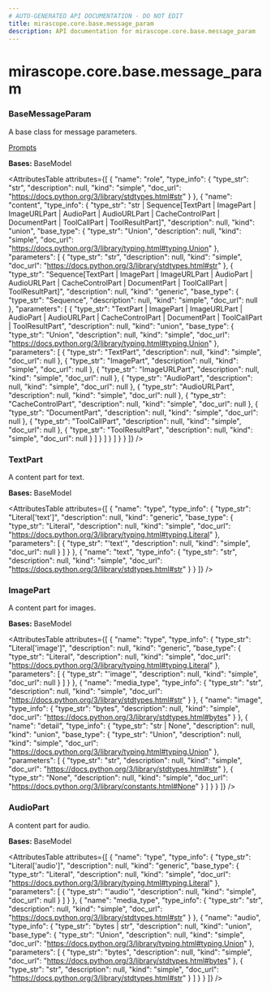 ```yaml
---
# AUTO-GENERATED API DOCUMENTATION - DO NOT EDIT
title: mirascope.core.base.message_param
description: API documentation for mirascope.core.base.message_param
---
```


# mirascope.core.base.message_param

### <ApiType type="Class" module="mirascope.core.base.message_param" path="core/base/message_param" symbolName="BaseMessageParam" /> BaseMessageParam

A base class for message parameters.

<Info title="Usage">

[Prompts](/docs/mirascope/learn/prompts#prompt-templates-messages)

</Info>

**Bases:** BaseModel

<AttributesTable
  attributes={[
  {
    "name": "role",
    "type_info": {
      "type_str": "str",
      "description": null,
      "kind": "simple",
      "doc_url": "https://docs.python.org/3/library/stdtypes.html#str"
    }
  },
  {
    "name": "content",
    "type_info": {
      "type_str": "str | Sequence[TextPart | ImagePart | ImageURLPart | AudioPart | AudioURLPart | CacheControlPart | DocumentPart | ToolCallPart | ToolResultPart]",
      "description": null,
      "kind": "union",
      "base_type": {
        "type_str": "Union",
        "description": null,
        "kind": "simple",
        "doc_url": "https://docs.python.org/3/library/typing.html#typing.Union"
      },
      "parameters": [
        {
          "type_str": "str",
          "description": null,
          "kind": "simple",
          "doc_url": "https://docs.python.org/3/library/stdtypes.html#str"
        },
        {
          "type_str": "Sequence[TextPart | ImagePart | ImageURLPart | AudioPart | AudioURLPart | CacheControlPart | DocumentPart | ToolCallPart | ToolResultPart]",
          "description": null,
          "kind": "generic",
          "base_type": {
            "type_str": "Sequence",
            "description": null,
            "kind": "simple",
            "doc_url": null
          },
          "parameters": [
            {
              "type_str": "TextPart | ImagePart | ImageURLPart | AudioPart | AudioURLPart | CacheControlPart | DocumentPart | ToolCallPart | ToolResultPart",
              "description": null,
              "kind": "union",
              "base_type": {
                "type_str": "Union",
                "description": null,
                "kind": "simple",
                "doc_url": "https://docs.python.org/3/library/typing.html#typing.Union"
              },
              "parameters": [
                {
                  "type_str": "TextPart",
                  "description": null,
                  "kind": "simple",
                  "doc_url": null
                },
                {
                  "type_str": "ImagePart",
                  "description": null,
                  "kind": "simple",
                  "doc_url": null
                },
                {
                  "type_str": "ImageURLPart",
                  "description": null,
                  "kind": "simple",
                  "doc_url": null
                },
                {
                  "type_str": "AudioPart",
                  "description": null,
                  "kind": "simple",
                  "doc_url": null
                },
                {
                  "type_str": "AudioURLPart",
                  "description": null,
                  "kind": "simple",
                  "doc_url": null
                },
                {
                  "type_str": "CacheControlPart",
                  "description": null,
                  "kind": "simple",
                  "doc_url": null
                },
                {
                  "type_str": "DocumentPart",
                  "description": null,
                  "kind": "simple",
                  "doc_url": null
                },
                {
                  "type_str": "ToolCallPart",
                  "description": null,
                  "kind": "simple",
                  "doc_url": null
                },
                {
                  "type_str": "ToolResultPart",
                  "description": null,
                  "kind": "simple",
                  "doc_url": null
                }
              ]
            }
          ]
        }
      ]
    }
  }
]}
/>


### <ApiType type="Class" module="mirascope.core.base.message_param" path="core/base/message_param" symbolName="TextPart" /> TextPart

A content part for text.

**Bases:** BaseModel

<AttributesTable
  attributes={[
  {
    "name": "type",
    "type_info": {
      "type_str": "Literal['text']",
      "description": null,
      "kind": "generic",
      "base_type": {
        "type_str": "Literal",
        "description": null,
        "kind": "simple",
        "doc_url": "https://docs.python.org/3/library/typing.html#typing.Literal"
      },
      "parameters": [
        {
          "type_str": "'text'",
          "description": null,
          "kind": "simple",
          "doc_url": null
        }
      ]
    }
  },
  {
    "name": "text",
    "type_info": {
      "type_str": "str",
      "description": null,
      "kind": "simple",
      "doc_url": "https://docs.python.org/3/library/stdtypes.html#str"
    }
  }
]}
/>


### <ApiType type="Class" module="mirascope.core.base.message_param" path="core/base/message_param" symbolName="ImagePart" /> ImagePart

A content part for images.

**Bases:** BaseModel

<AttributesTable
  attributes={[
  {
    "name": "type",
    "type_info": {
      "type_str": "Literal['image']",
      "description": null,
      "kind": "generic",
      "base_type": {
        "type_str": "Literal",
        "description": null,
        "kind": "simple",
        "doc_url": "https://docs.python.org/3/library/typing.html#typing.Literal"
      },
      "parameters": [
        {
          "type_str": "'image'",
          "description": null,
          "kind": "simple",
          "doc_url": null
        }
      ]
    }
  },
  {
    "name": "media_type",
    "type_info": {
      "type_str": "str",
      "description": null,
      "kind": "simple",
      "doc_url": "https://docs.python.org/3/library/stdtypes.html#str"
    }
  },
  {
    "name": "image",
    "type_info": {
      "type_str": "bytes",
      "description": null,
      "kind": "simple",
      "doc_url": "https://docs.python.org/3/library/stdtypes.html#bytes"
    }
  },
  {
    "name": "detail",
    "type_info": {
      "type_str": "str | None",
      "description": null,
      "kind": "union",
      "base_type": {
        "type_str": "Union",
        "description": null,
        "kind": "simple",
        "doc_url": "https://docs.python.org/3/library/typing.html#typing.Union"
      },
      "parameters": [
        {
          "type_str": "str",
          "description": null,
          "kind": "simple",
          "doc_url": "https://docs.python.org/3/library/stdtypes.html#str"
        },
        {
          "type_str": "None",
          "description": null,
          "kind": "simple",
          "doc_url": "https://docs.python.org/3/library/constants.html#None"
        }
      ]
    }
  }
]}
/>


### <ApiType type="Class" module="mirascope.core.base.message_param" path="core/base/message_param" symbolName="AudioPart" /> AudioPart

A content part for audio.

**Bases:** BaseModel

<AttributesTable
  attributes={[
  {
    "name": "type",
    "type_info": {
      "type_str": "Literal['audio']",
      "description": null,
      "kind": "generic",
      "base_type": {
        "type_str": "Literal",
        "description": null,
        "kind": "simple",
        "doc_url": "https://docs.python.org/3/library/typing.html#typing.Literal"
      },
      "parameters": [
        {
          "type_str": "'audio'",
          "description": null,
          "kind": "simple",
          "doc_url": null
        }
      ]
    }
  },
  {
    "name": "media_type",
    "type_info": {
      "type_str": "str",
      "description": null,
      "kind": "simple",
      "doc_url": "https://docs.python.org/3/library/stdtypes.html#str"
    }
  },
  {
    "name": "audio",
    "type_info": {
      "type_str": "bytes | str",
      "description": null,
      "kind": "union",
      "base_type": {
        "type_str": "Union",
        "description": null,
        "kind": "simple",
        "doc_url": "https://docs.python.org/3/library/typing.html#typing.Union"
      },
      "parameters": [
        {
          "type_str": "bytes",
          "description": null,
          "kind": "simple",
          "doc_url": "https://docs.python.org/3/library/stdtypes.html#bytes"
        },
        {
          "type_str": "str",
          "description": null,
          "kind": "simple",
          "doc_url": "https://docs.python.org/3/library/stdtypes.html#str"
        }
      ]
    }
  }
]}
/>


